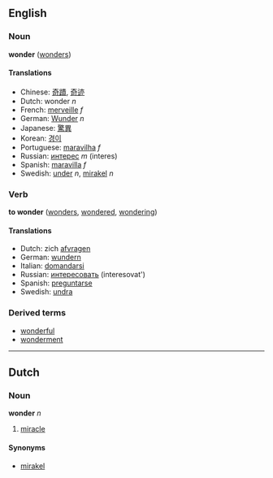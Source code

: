 ==English==
===Noun===
'''wonder''' ([[wonders]])

====Translations====
*Chinese: [[奇蹟]], [[奇迹]]
*Dutch: wonder ''n''
*French: [[merveille]] ''f''
*German: [[Wunder]] ''n''
*Japanese: [[驚異]]
*Korean: [[경이]]
*Portuguese: [[maravilha]] ''f''
*Russian: [[интерес]] ''m'' (interes)
*Spanish: [[maravilla]] ''f''
*Swedish: [[under#Swedish|under]] ''n'', [[mirakel]] ''n''

===Verb===
'''to wonder''' ([[wonders]], [[wondered]], [[wondering]])

====Translations====
*Dutch: zich [[afvragen]]
*German: [[wundern]]
*Italian: [[domandarsi]]
*Russian: [[интересовать]] (interesovat')
*Spanish: [[preguntarse]]
*Swedish: [[undra]]

===Derived terms===
*[[wonderful]]
*[[wonderment]]

----
==Dutch==
===Noun===
'''wonder''' ''n''

# [[miracle]]

====Synonyms====
*[[mirakel]]